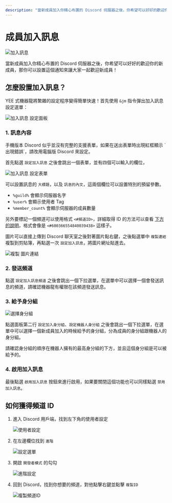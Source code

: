 ```yaml
---
description: "當新成員加入你精心布置的 Discord 伺服器之後，你希望可以好好的歡迎你的新成員，那你可以設置這個通知來讓大家一起歡迎新成員！"
---
```


# 成員加入訊息


![加入訊息](@static/docs/join-message/join-message-index.jpg)

當新成員加入你精心布置的 Discord 伺服器之後，你希望可以好好的歡迎你的新成員，那你可以設置這個通知來讓大家一起歡迎新成員！

## 怎麼設置加入訊息？

<Adsense />

YEE 式機器龍將繁雜的設定程序變得簡單快速！首先使用 `&jm` 指令彈出加入訊息設定選單：

![加入訊息 設定面板](@static/docs/join-message/join-message-panel.png)

### 1. 訊息內容

<Warning title="我想先警告你">
  手機版本 Discord 似乎並沒有完整的支援表單，如果在送出表單時出現紅框顯示
  `出現錯誤`，請改用電腦版 Discord 來設定。
</Warning>

首先點選 `設定加入訊息` 之後會跳出一個表單，並有四個可以輸入的欄位，

![加入訊息 設定表單](@static/docs/join-message/join-message-form.png)

可以設置訊息的 `大標題`，以及 `訊息的內文`，這兩個欄位可以設置特別的預留參數。

- `%guild%` 會顯示伺服器名字
- `%user%` 會顯示使用者 Tag
- `%member_count%` 會顯示伺服器的成員數量

另外要標記一個頻道可以使用格式 `<#頻道ID>`，詳細取得 ID 的方法可以查看 [下方的說明](#如何獲得頻道-id)，格式會像是 `<#600366554840039438>` 這樣子。

圖片可以直接上傳到 Discord 聊天室之後對著圖片點右鍵，之後點選單中 `複製連結` 複製到剪貼簿，再點選一次 `設定加入訊息`，將圖片網址貼進去。

<Adsense />

![複製 圖片連結](@static/docs/join-message/copy-image-url.png)

### 2. 發送頻道

點選 `設定加入訊息頻道` 之後會跳出一個下拉選單，在選單中可以選擇一個會發送訊息的頻道，請確認機器龍有權限在該頻道發送訊息。

### 3. 給予身分組

![選擇身分組](@static/docs/join-message/select-role.png)

點選面板第二行 `設定加入身分組`、`設定機器人身分組` 之後會跳出一個下拉選單，在選單中可以選擇一個新成員加入的時候給予的身分組，分為成員的身分組跟機器人的身分組。

請確認身分組的順序在機器人擁有的最高身分組的下方，並且這個身分組是可以被給予的。

### 4. 啟用加入訊息

最後點選 `啟用加入訊息` 按鈕來進行啟用，如果要關閉這個功能也可以同樣點選 `禁用加入訊息`。

## 如何獲得頻道 ID

1. 進入 Discord 用戶端，找到左下角的使用者設定

   ![使用者設定](@static/docs/join-message/user-settings.png)

2. 在左邊欄位找到 `進階`

   ![設定選單](@static/docs/join-message/advanced-settings.png)

3. 開啟 `開發者模式` 的勾勾

   ![進階設定](@static/docs/join-message/enable-developer-mode.png)

4. 回到 Discord，找到你想要的頻道，對他點擊右鍵並點擊 `複製ID`

   ![複製頻道ID](@static/docs/join-message/copy-channel-id.png)

<Adsense />
